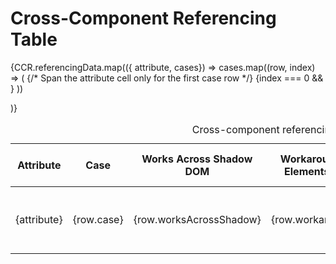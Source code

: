 
<Meta of={CCR} />

# Cross-Component Referencing Table

<div
  className="table-responsive"
  style={{ '--post-docs-tile-size': '100px', '--post-docs-tile-rg-size': '100px' }}
>
  <table className="table table-bordered">
    <caption className="visually-hidden">Cross-component referencing table</caption>
    <colgroup>
      <col style={{ width: '15%' }} />
      <col style={{ width: '32%' }} />
      <col style={{ width: '13%' }} />
      <col style={{ width: '13%' }} />
      <col style={{ width: '18%' }} />
      <col style={{ width: '15%' }} />
    </colgroup>
    <thead>
      <tr>
        <th scope="col">Attribute</th>
        <th scope="col">Case</th>
        <th scope="col" style={{ fontSize: '1.2rem' }}>Works Across Shadow DOM</th>
        <th scope="col" style={{ fontSize: '1.2rem' }}>Workaround 1: Elements API</th>
        <th scope="col" style={{ fontSize: '1.2rem' }}>Workaround 2: Programmatic setup (for SSR)</th>
        <th scope="col">Link</th>
      </tr>
    </thead>
   <tbody>
  {CCR.referencingData.map(({ attribute, cases}) =>
    cases.map((row, index) => (
      <tr key={`${attribute}-${index}`}>
        {/* Span the attribute cell only for the first case row */}
        {index === 0 && <td rowSpan={cases.length} style={{ verticalAlign: 'middle' }} >{attribute}</td>}
        <td style={{ fontSize: '1.1rem' }}>{row.case}</td>
        <td style={{ textAlign: 'center' }}>{row.worksAcrossShadow}</td>
        <td style={{ textAlign: 'center' }}>{row.workaround1}</td>
        <td style={{ textAlign: 'center' }}>{row.workaround2}</td>
      <td style={{ textAlign: 'center' }}>
        {row.docPage ? (
          <a href={row.docPage} style={{ textDecoration: 'none' }} target="_blank" rel="noopener noreferrer">
            🔗
          </a>
        ) : (
          null // or some placeholder
        )}
      </td>
      </tr>
    ))

)}

</tbody>
  </table>
</div>
